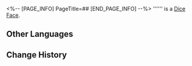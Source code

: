 <%-- [PAGE_INFO]
PageTitle=##
[END_PAGE_INFO] --%>
{{Item Infobox
|id          = 250596
|image       = Item .png{{subst:void|<!--$UPLOAD:<<SpriteOutput/Rogue/DLC/RogueNous/DicefaceFigures/IconRogueDlcDiceFace_2103.png>-<Item .png>-<Item Icons>>-->}}
|type        = Dice Face
|invCategory = 
|rarity      = 4
|effect      = 
|description = 
}}
'''''' is a [[Dice Face]].

==Other Languages==
{{Other Languages
|en   = 
|zhs  = 
|zht  = 
|ja   = 
|ko   = 
|es   = 
|fr   = 
|ru   = 
|th   = 
|vi   = 
|de   = 
|id   = 
|pt   = 
}}

==Change History==
{{Change History|1.6}}